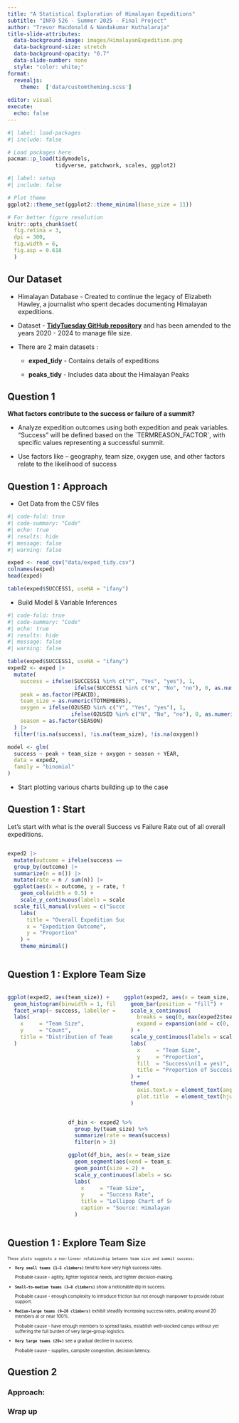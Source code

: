 ```yaml
---
title: "A Statistical Exploration of Himalayan Expeditions"
subtitle: "INFO 526 - Summer 2025 - Final Project"
author: "Trevor Macdonald & Nandakumar Kuthalaraja"
title-slide-attributes:
  data-background-image: images/HimalayanExpedition.png
  data-background-size: stretch
  data-background-opacity: "0.7"
  data-slide-number: none
  style: "color: white;"
format:
  revealjs:
    theme:  ['data/customtheming.scss']
  
editor: visual
execute:
  echo: false
---
```


```r
#| label: load-packages
#| include: false

# Load packages here
pacman::p_load(tidymodels,
               tidyverse, patchwork, scales, ggplot2)

```

```r
#| label: setup
#| include: false

# Plot theme
ggplot2::theme_set(ggplot2::theme_minimal(base_size = 11))

# For better figure resolution
knitr::opts_chunk$set(
  fig.retina = 3, 
  dpi = 300, 
  fig.width = 6, 
  fig.asp = 0.618 
  )
```

## Our Dataset

-   Himalayan Database - Created to continue the legacy of Elizabeth Hawley, a journalist who spent decades documenting Himalayan expeditions.

-   Dataset - [**TidyTuesday GitHub repository**](https://github.com/rfordatascience/tidytuesday/tree/main/data/2025/2025-01-21) and has been amended to the years 2020 - 2024 to manage file size.

-   There are 2 main datasets :

    -   **exped_tidy** - Contains details of expeditions

    -   **peaks_tidy** - Includes data about the Himalayan Peaks

## Question 1

**What factors contribute to the success or failure of a summit?**

-   Analyze expedition outcomes using both expedition and peak variables. "Success" will be defined based on the \`TERMREASON_FACTOR\`, with specific values representing a successful summit.

-   Use factors like -- geography, team size, oxygen use, and other factors relate to the likelihood of success

## Question 1 : Approach

-   Get Data from the CSV files

```r
#| code-fold: true
#| code-summary: "Code"
#| echo: true
#| results: hide
#| message: false
#| warning: false

exped <- read_csv("data/exped_tidy.csv")
colnames(exped)
head(exped)

table(exped$SUCCESS1, useNA = "ifany")

```

-   Build Model & Variable Inferences

```r
#| code-fold: true
#| code-summary: "Code"
#| echo: true
#| results: hide
#| message: false
#| warning: false

table(exped$SUCCESS1, useNA = "ifany")
exped2 <- exped |>
  mutate(
    success = ifelse(SUCCESS1 %in% c("Y", "Yes", "yes"), 1,
                     ifelse(SUCCESS1 %in% c("N", "No", "no"), 0, as.numeric(SUCCESS1))),
    peak = as.factor(PEAKID),
    team_size = as.numeric(TOTMEMBERS),
    oxygen = ifelse(O2USED %in% c("Y", "Yes", "yes"), 1,
                    ifelse(O2USED %in% c("N", "No", "no"), 0, as.numeric(O2USED))),
    season = as.factor(SEASON)
  ) |>
  filter(!is.na(success), !is.na(team_size), !is.na(oxygen)) 

model <- glm(
  success ~ peak + team_size + oxygen + season + YEAR,
  data = exped2,
  family = "binomial"
)
```

-   Start plotting various charts building up to the case

## Question 1 : Start

Let's start with what is the overall Success vs Failure Rate out of all overall expeditions.

::::: columns
::: {.column width="60%"}
```r

exped2 |>
  mutate(outcome = ifelse(success == 1, "Success", "Failure")) |>
  group_by(outcome) |>
  summarize(n = n()) |>
  mutate(rate = n / sum(n)) |>
  ggplot(aes(x = outcome, y = rate, fill = outcome)) +
    geom_col(width = 0.5) +
    scale_y_continuous(labels = scales::percent) +
  scale_fill_manual(values = c("Success" = "forestgreen", "Failure" = "firebrick")) +
    labs(
      title = "Overall Expedition Success vs Failure Rate",
      x = "Expedition Outcome",
      y = "Proportion"
    ) +
    theme_minimal()

```
:::

::: {.column width="50%"}


:::
:::::
## Question 1 : Explore Team Size

::::: columns
::: {.column width="50%"}
```r
ggplot(exped2, aes(team_size)) +
  geom_histogram(binwidth = 1, fill = "steelblue", color = "white") +
  facet_wrap(~ success, labeller = labeller(success = c(`0` = "Failure", `1` = "Success"))) +
  labs(
    x     = "Team Size",
    y     = "Count",
    title = "Distribution of Team Sizes\nfor Success vs. Failure"
  )
```
:::


::: {.column width="50%"}
```r
ggplot(exped2, aes(x = team_size, fill = factor(success))) +
  geom_bar(position = "fill") +
  scale_x_continuous(
    breaks = seq(0, max(exped2$team_size, na.rm = TRUE), by = 10),
    expand = expansion(add = c(0, 0))
  ) +
  scale_y_continuous(labels = scales::percent_format()) +
  labs(
    x     = "Team Size",
    y     = "Proportion",
    fill  = "Success\n(1 = yes)",
    title = "Proportion of Success vs. Failure\nby Team Size"
  ) +
  theme(
    axis.text.x = element_text(angle = 90, vjust = 0.5),
    plot.title  = element_text(hjust = 0.5)
  )

```
:::
:::
::: columns
::: {.column width="25%"}
:::
::: {.column width="50%"}
```r
df_bin <- exped2 %>%
  group_by(team_size) %>%
  summarize(rate = mean(success), n = n(), .groups="drop") %>%
  filter(n > 3)

ggplot(df_bin, aes(x = team_size, y = rate)) +
  geom_segment(aes(xend = team_size, y = 0, yend = rate), color = "grey70") +
  geom_point(size = 2) +
  scale_y_continuous(labels = scales::percent_format()) +
  labs(
    x     = "Team Size",
    y     = "Success Rate",
    title = "Lollipop Chart of Success Rate by Team Size",
    caption = "Source: Himalayan Database (2020–2024)"
  )

```
:::

::: {.column width="25%"}

<!-- blank right spacer -->
:::
:::


## Question 1 : Explore Team Size

::: {style="font-size:0.7em; line-height:1.2;"}
`These plots suggests a non-linear relationship between team size and summit success:`

-   **`Very small teams (1–5 climbers)`**\ tend to have very high success rates.

    Probable cause - agility, lighter logistical needs, and tighter decision-making.\

-   **`Small-to-medium teams (3–8 climbers)`**\ show a noticeable dip in success.

    Probable cause - enough complexity to introduce friction but not enough manpower to provide robust support.\

-   **`Medium-large teams (9–20 climbers)`**\ exhibit steadily increasing success rates, peaking around 20 members at or near 100%.

    Probable cause - have enough members to spread tasks, establish well-stocked camps without yet suffering the full burden of very large-group logistics.\

-   **`Very large teams (20+)`**\ see a gradual decline in success.

    Probable cause - supplies, campsite congestion, decision latency.\
:::

## Question 2

### Approach:

### Wrap up
